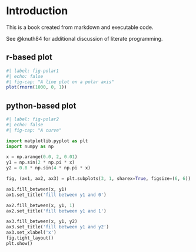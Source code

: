 # Introduction

This is a book created from markdown and executable code.

See @knuth84 for additional discussion of literate programming.


## r-based plot

```r
#| label: fig-polar1
#| echo: false
#| fig-cap: "A line plot on a polar axis"
plot(rnorm(1000, 0, 1))
```



## python-based plot

```python
#| label: fig-polar2
#| echo: false
#| fig-cap: "A curve"

import matplotlib.pyplot as plt
import numpy as np

x = np.arange(0.0, 2, 0.01)
y1 = np.sin(2 * np.pi * x)
y2 = 0.8 * np.sin(4 * np.pi * x)

fig, (ax1, ax2, ax3) = plt.subplots(3, 1, sharex=True, figsize=(6, 6))

ax1.fill_between(x, y1)
ax1.set_title('fill between y1 and 0')

ax2.fill_between(x, y1, 1)
ax2.set_title('fill between y1 and 1')

ax3.fill_between(x, y1, y2)
ax3.set_title('fill between y1 and y2')
ax3.set_xlabel('x')
fig.tight_layout()
plt.show()
```
